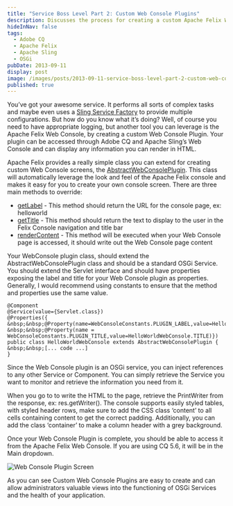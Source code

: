 ```yaml
---
title: "Service Boss Level Part 2: Custom Web Console Plugins"
description: Discusses the process for creating a custom Apache Felix Web Console Plugin
hideInNav: false
tags:
  - Adobe CQ
  - Apache Felix
  - Apache Sling
  - OSGi
pubDate: 2013-09-11
display: post
image: /images/posts/2013-09-11-service-boss-level-part-2-custom-web-console-plugins/web-console-plugin.png
published: true
---
```


You’ve got your awesome service. It performs all sorts of complex tasks and maybe even uses a [Sling Service Factory](/posts/2013/08/27/service-boss-level-service-factories/) to provide multiple configurations. But how do you know what it’s doing? Well, of course you need to have appropriate logging, but another tool you can leverage is the Apache Felix Web Console, by creating a custom Web Console Plugin. Your plugin can be accessed through Adobe CQ and Apache Sling’s Web Console and can display any information you can render in HTML.

Apache Felix provides a really simple class you can extend for creating custom Web Console screens, the [AbstractWebConsolePlugin](http://felix.apache.org/apidocs/webconsole/3.0.0/org/apache/felix/webconsole/AbstractWebConsolePlugin.html "Felix AbstractWebConsolePlugin"). This class will automatically leverage the look and feel of the Apache Felix console and makes it easy for you to create your own console screen. There are three main methods to override:

* [getLabel](http://felix.apache.org/apidocs/webconsole/3.0.0/org/apache/felix/webconsole/AbstractWebConsolePlugin.html#getLabel%28%29 "JavaDocs for the getLabel method") \- This method should return the URL for the console page, ex: helloworld
* [getTitle](http://felix.apache.org/apidocs/webconsole/3.0.0/org/apache/felix/webconsole/AbstractWebConsolePlugin.html#getTitle%28%29 "JavaDocs for the getTitle method") \- This method should return the text to display to the user in the Felix Console navigation and title bar
* [renderContent](http://felix.apache.org/apidocs/webconsole/3.0.0/org/apache/felix/webconsole/AbstractWebConsolePlugin.html#renderContent%28javax.servlet.http.HttpServletRequest,%20javax.servlet.http.HttpServletResponse%29 "JavaDocs for the renderContent Method") \- This method will be executed when your Web Console page is accessed, it should write out the Web Console page content

Your WebConsole plugin class, should extend the AbstractWebConsolePlugin class and should be a standard OSGi Service. You should extend the Servlet interface and should have properties exposing the label and title for your Web Console plugin as properties. Generally, I would recommend using constants to ensure that the method and properties use the same value.

```
@Component
@Service(value={Servlet.class})
@Properties({
&nbsp;&nbsp;@Property(name=WebConsoleConstants.PLUGIN_LABEL,value=HelloWorldWebConsole.LABEL),
&nbsp;&nbsp;@Property(name = WebConsoleConstants.PLUGIN_TITLE,value=HelloWorldWebConsole.TITLE)})
public class HelloWorldWebConsole extends AbstractWebConsolePlugin {
&nbsp;&nbsp;[... code ...]
}

```

Since the Web Console plugin is an OSGi service, you can inject references to any other Service or Component. You can simply retrieve the Service you want to monitor and retrieve the information you need from it.

When you go to to write the HTML to the page, retrieve the PrintWriter from the response, ex: res.getWriter(). The console supports easily styled tables, with styled header rows, make sure to add the CSS class ‘content’ to all cells containing content to get the correct padding. Additionally, you can add the class ‘container’ to make a column header with a grey background.

Once your Web Console Plugin is complete, you should be able to access it from the Apache Felix Web Console. If you are using CQ 5.6, it will be in the Main dropdown.

![Web Console Plugin Screen](/images/posts/2013-09-11-service-boss-level-part-2-custom-web-console-plugins/web-console-plugin.png)

As you can see Custom Web Console Plugins are easy to create and can allow administrators valuable views into the functioning of OSGi Services and the health of your application.
